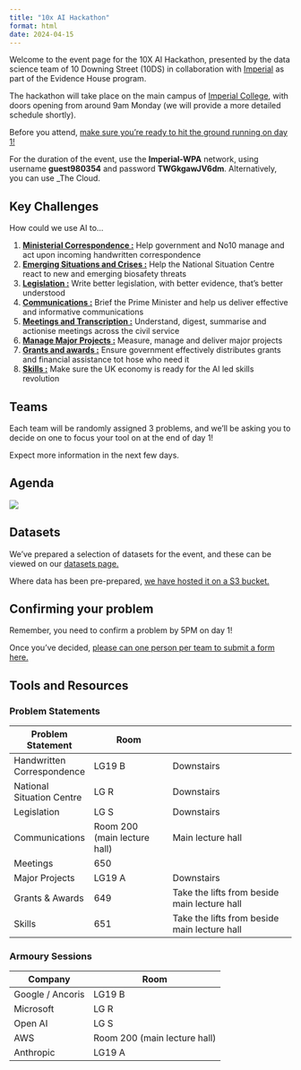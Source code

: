```yaml
---
title: "10x AI Hackathon"
format: html
date: 2024-04-15
---
```


Welcome to the event page for the 10X AI Hackathon, presented by the data science team of 10 Downing Street (10DS) in collaboration with [Imperial](https://www.imperial.ac.uk/) as part of the Evidence House program.

The hackathon will take place on the main campus of [Imperial College](https://maps.app.goo.gl/hmZz6u5vcx6X858k8), with doors opening from around 9am Monday (we will provide a more detailed schedule shortly).

Before you attend, [make sure you're ready to hit the ground running on day 1!](getting-ready.qmd)

For the duration of the event, use the **Imperial-WPA** network, using username **guest980354** and password **TWGkgawJV6dm**.  Alternatively, you can use _The Cloud.

## Key Challenges
How could we use AI to...

1. [**Ministerial Correspondence :**](challenges/correspondence/correspondence.qmd) Help government and No10 manage and act upon incoming handwritten correspondence
2. [**Emerging Situations and Crises :**](challenges/situations/situations.qmd) Help the National Situation Centre react to new and emerging biosafety threats
3. [**Legislation :**](challenges/legislation/legislation.qmd) Write better legislation, with better evidence, that's better understood
4. [**Communications :**](challenges/communications/communications.qmd)  Brief the Prime Minister and help us deliver effective and informative communications
5. [**Meetings and Transcription :**](challenges/meetings/meetings.qmd)  Understand, digest, summarise and actionise meetings across the civil service
6. [**Manage Major Projects :**](challenges/projects/projects.qmd)  Measure, manage and deliver major projects
7. [**Grants and awards :**](challenges/grants/grants.qmd)  Ensure government effectively distributes grants and financial assistance tot hose who need it
8. [**Skills :**](challenges/skills/skills.qmd)  Make sure the UK economy is ready for the AI led skills revolution

## Teams
Each team will be randomly assigned 3 problems, and we'll be asking you to decide on one to focus your tool on at the end of day 1!

Expect more information in the next few days.

## Agenda

![](schedule.png){width=100vw}

## Datasets
We've prepared a selection of datasets for the event, and these can be viewed on our [datasets page.](data.qmd)

Where data has been pre-prepared, [we have hosted it on a S3 bucket.](data_guide.qmd)

## Confirming your problem

Remember, you need to confirm a problem by 5PM on day 1! 

Once you've decided, [please can one person per team to submit a form here.](https://docs.google.com/forms/d/e/1FAIpQLSezczTrWcwOCTX-4iDC-vtq91Ll-lTk1pgwOdA8Lg57YV1p2w/viewform)  

## Tools and Resources 
### Problem Statements

| Problem Statement          | Room                         |                                              |
| -------------------------- | ---------------------------- | -------------------------------------------- |
| Handwritten Correspondence | LG19 B                       | Downstairs                                   |
| National Situation Centre  | LG R                         | Downstairs                                   |
| Legislation                | LG S                         | Downstairs                                   |
| Communications             | Room 200 (main lecture hall) | Main lecture hall                            |
| Meetings                   | 650                          |                                              |
| Major Projects             | LG19 A                       | Downstairs                                   |
| Grants & Awards            | 649                          | Take the lifts from beside main lecture hall |
| Skills                     | 651                          | Take the lifts from beside main lecture hall |

### Armoury Sessions

| Company          | Room                         |
| ---------------- | ---------------------------- |
| Google / Ancoris | LG19 B                       |
| Microsoft        | LG R                         |
| Open AI          | LG S                         |
| AWS              | Room 200 (main lecture hall) |
| Anthropic        | LG19 A                       |
